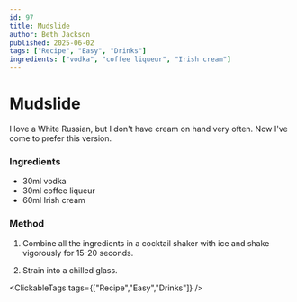 ```yaml
---
id: 97
title: Mudslide
author: Beth Jackson
published: 2025-06-02
tags: ["Recipe", "Easy", "Drinks"]
ingredients: ["vodka", "coffee liqueur", "Irish cream"]
---
```


# Mudslide

<BlogTextWrapper>

I love a White Russian, but I don't have cream on hand very often. Now I've come to prefer this version.

</BlogTextWrapper>

<BlogTextWrapper>

### Ingredients

- 30ml vodka
- 30ml coffee liqueur
- 60ml Irish cream

### Method

1. Combine all the ingredients in a cocktail shaker with ice and shake vigorously for 15-20 seconds.

2. Strain into a chilled glass.

</BlogTextWrapper>

<ClickableTags tags={["Recipe","Easy","Drinks"]} />

